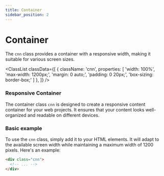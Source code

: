 ```yaml
---
title: Container
sidebar_position: 2
---
```



# Container

The `cnn` class provides a container with a responsive width, making it suitable for various screen sizes.

<ClassList
  classData={[
    {
      className: 'cnn',
      properties: [
        'width: 100%',
        'max-width: 1200px;',
        'margin: 0 auto;',
        'padding: 0 20px;',
        'box-sizing: border-box;'
      ]
    },
  ]}
/>

### Responsive Container

The container class `cnn` is designed to create a responsive content container for your web projects. It ensures that your content looks well-organized and readable on different devices.

### Basic example

To use the `cnn` class, simply add it to your HTML elements. It will adapt to the available screen width while maintaining a maximum width of 1200 pixels. Here's an example:

```html
<div class="cnn">
  <!-- ... -->
</div>
```